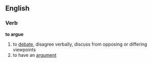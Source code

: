 ==English==
===Verb===
'''to argue'''
#to [[debate]], disagree verbally, discuss from opposing or differing viewpoints
#to have an [[argument]]